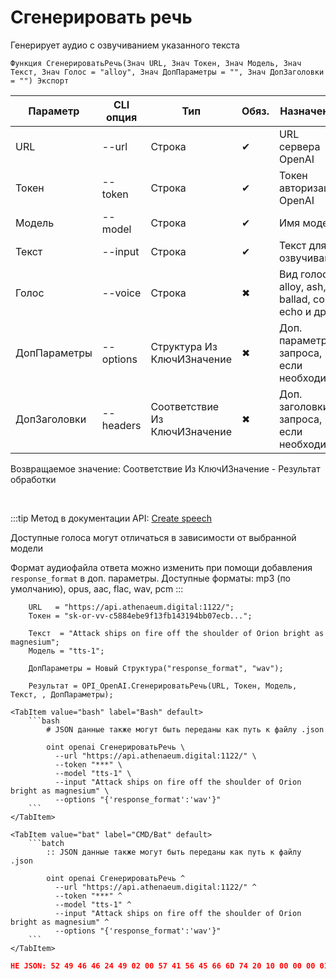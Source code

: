 ﻿---
sidebar_position: 1
description: Сгенерировать речь и другие функции для работы с OpenAI в Открытом пакете интеграций - бесплатной open-source библиотеке интеграций для 1С:Предприятие 8, OneScript и CLI
keywords: [1C, 1С, 1С:Предприятие, 1С:Предприятие 8.3, API, Интеграция, Сервисы, Обмен, OneScript, CLI, OpenAI]
---


# Сгенерировать речь
 Генерирует аудио с озвучиванием указанного текста



`Функция СгенерироватьРечь(Знач URL, Знач Токен, Знач Модель, Знач Текст, Знач Голос = "alloy", Знач ДопПараметры = "", Знач ДопЗаголовки = "") Экспорт`

  | Параметр | CLI опция | Тип | Обяз. | Назначение |
  |-|-|-|-|-|
  | URL | --url | Строка | &#x2714; | URL сервера OpenAI |
  | Токен | --token | Строка | &#x2714; | Токен авторизации OpenAI |
  | Модель | --model | Строка | &#x2714; | Имя модели |
  | Текст | --input | Строка | &#x2714; | Текст для озвучивания |
  | Голос | --voice | Строка | &#x2716; | Вид голоса: alloy, ash, ballad, coral, echo и др. |
  | ДопПараметры | --options | Структура Из КлючИЗначение | &#x2716; | Доп. параметры запроса, если необходимо |
  | ДопЗаголовки | --headers | Соответствие Из КлючИЗначение | &#x2716; | Доп. заголовки запроса, если необходимо |

  
  Возвращаемое значение:   Соответствие Из КлючИЗначение - Результат обработки

<br/>

:::tip
Метод в документации API: [Create speech](https://platform.openai.com/docs/api-reference/audio/createSpeech)

Доступные голоса могут отличаться в зависимости от выбранной модели

Формат аудиофайла ответа можно изменить при помощи добавления `response_format` в доп. параметры. Доступные форматы: mp3 (по умолчанию), opus, aac, flac, wav, pcm
:::
<br/>



```bsl title="Пример использования для 1С:Предприятие/OneScript"
    URL   = "https://api.athenaeum.digital:1122/";
    Токен = "sk-or-vv-c5884ebe9f13fb143194bb07ecb...";

    Текст  = "Attack ships on fire off the shoulder of Orion bright as magnesium";
    Модель = "tts-1";

    ДопПараметры = Новый Структура("response_format", "wav");

    Результат = OPI_OpenAI.СгенерироватьРечь(URL, Токен, Модель, Текст, , ДопПараметры);
```
    

 <Tabs>
  
    <TabItem value="bash" label="Bash" default>
        ```bash
            # JSON данные также могут быть переданы как путь к файлу .json
            
            oint openai СгенерироватьРечь \
              --url "https://api.athenaeum.digital:1122/" \
              --token "***" \
              --model "tts-1" \
              --input "Attack ships on fire off the shoulder of Orion bright as magnesium" \
              --options "{'response_format':'wav'}"
        ```
    </TabItem>
  
    <TabItem value="bat" label="CMD/Bat" default>
        ```batch
            :: JSON данные также могут быть переданы как путь к файлу .json
            
            oint openai СгенерироватьРечь ^
              --url "https://api.athenaeum.digital:1122/" ^
              --token "***" ^
              --model "tts-1" ^
              --input "Attack ships on fire off the shoulder of Orion bright as magnesium" ^
              --options "{'response_format':'wav'}"
        ```
    </TabItem>
</Tabs>


```json title="Результат"
НЕ JSON: 52 49 46 46 24 49 02 00 57 41 56 45 66 6D 74 20 10 00 00 00 01 00 01 00 80 3E 00 00 00 7D 00 00 02 00 10 00 64 61 74 61 00 49 02 00 FE FF 05 00 05 00 02 00 02 00 04 00 06 00 03 00 01 00 00 00…
```
